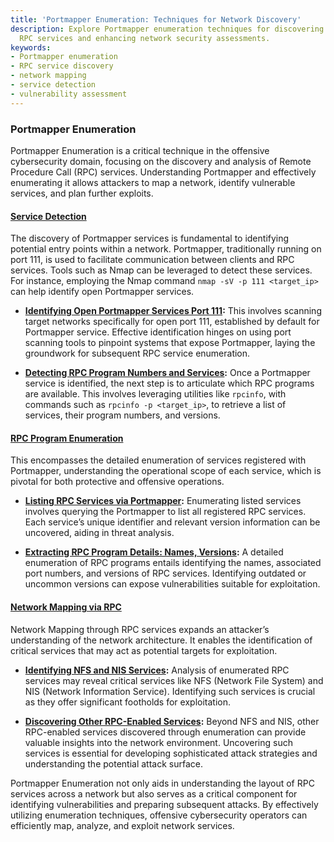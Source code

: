 ```yaml
---
title: 'Portmapper Enumeration: Techniques for Network Discovery'
description: Explore Portmapper enumeration techniques for discovering vulnerable
  RPC services and enhancing network security assessments.
keywords:
- Portmapper enumeration
- RPC service discovery
- network mapping
- service detection
- vulnerability assessment
---
```


### Portmapper Enumeration

Portmapper Enumeration is a critical technique in the offensive cybersecurity domain, focusing on the discovery and analysis of Remote Procedure Call (RPC) services. Understanding Portmapper and effectively enumerating it allows attackers to map a network, identify vulnerable services, and plan further exploits.

#### [Service Detection](offensive/network/enumeration/portmapper_enumeration/service_detection)

The discovery of Portmapper services is fundamental to identifying potential entry points within a network. Portmapper, traditionally running on port 111, is used to facilitate communication between clients and RPC services. Tools such as Nmap can be leveraged to detect these services. For instance, employing the Nmap command `nmap -sV -p 111 <target_ip>` can help identify open Portmapper services.

- **[Identifying Open Portmapper Services Port 111](offensive/network/enumeration/portmapper_enumeration/service_detection/identifying_open_portmapper_services_port_111/):** This involves scanning target networks specifically for open port 111, established by default for Portmapper service. Effective identification hinges on using port scanning tools to pinpoint systems that expose Portmapper, laying the groundwork for subsequent RPC service enumeration.

- **[Detecting RPC Program Numbers and Services](offensive/network/enumeration/portmapper_enumeration/service_detection/detecting_rpc_program_numbers_and_services/):** Once a Portmapper service is identified, the next step is to articulate which RPC programs are available. This involves leveraging utilities like `rpcinfo`, with commands such as `rpcinfo -p <target_ip>`, to retrieve a list of services, their program numbers, and versions.

#### [RPC Program Enumeration](offensive/network/enumeration/portmapper_enumeration/rpc_program_enumeration)

This encompasses the detailed enumeration of services registered with Portmapper, understanding the operational scope of each service, which is pivotal for both protective and offensive operations.

- **[Listing RPC Services via Portmapper](offensive/network/enumeration/portmapper_enumeration/rpc_program_enumeration/listing_rpc_services_via_portmapper/):** Enumerating listed services involves querying the Portmapper to list all registered RPC services. Each service’s unique identifier and relevant version information can be uncovered, aiding in threat analysis.

- **[Extracting RPC Program Details: Names, Versions](offensive/network/enumeration/portmapper_enumeration/rpc_program_enumeration/extracting_rpc_program_details_names_versions/):** A detailed enumeration of RPC programs entails identifying the names, associated port numbers, and versions of RPC services. Identifying outdated or uncommon versions can expose vulnerabilities suitable for exploitation.

#### [Network Mapping via RPC](offensive/network/enumeration/portmapper_enumeration/network_mapping_via_rpc)

Network Mapping through RPC services expands an attacker’s understanding of the network architecture. It enables the identification of critical services that may act as potential targets for exploitation.

- **[Identifying NFS and NIS Services](offensive/network/enumeration/portmapper_enumeration/network_mapping_via_rpc/identifying_nfs_and_nis_services/):** Analysis of enumerated RPC services may reveal critical services like NFS (Network File System) and NIS (Network Information Service). Identifying such services is crucial as they offer significant footholds for exploitation.

- **[Discovering Other RPC-Enabled Services](offensive/network/enumeration/portmapper_enumeration/network_mapping_via_rpc/discovering_other_rpc-enabled_services/):** Beyond NFS and NIS, other RPC-enabled services discovered through enumeration can provide valuable insights into the network environment. Uncovering such services is essential for developing sophisticated attack strategies and understanding the potential attack surface. 

Portmapper Enumeration not only aids in understanding the layout of RPC services across a network but also serves as a critical component for identifying vulnerabilities and preparing subsequent attacks. By effectively utilizing enumeration techniques, offensive cybersecurity operators can efficiently map, analyze, and exploit network services.
